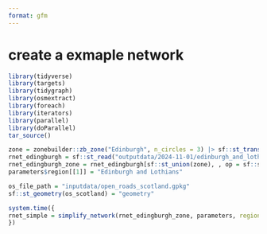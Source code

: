 ```yaml
---
format: gfm
---
```


# create a exmaple network

```r
library(tidyverse)
library(targets)
library(tidygraph)
library(osmextract)
library(foreach)
library(iterators)
library(parallel)
library(doParallel)
tar_source()

zone = zonebuilder::zb_zone("Edinburgh", n_circles = 3) |> sf::st_transform(crs = "EPSG:27700")
rnet_edingburgh = sf::st_read("outputdata/2024-11-01/edinburgh_and_lothians/combined_network_tile.geojson") |> sf::st_transform(crs = "EPSG:27700")
rnet_edingburgh_zone = rnet_edingburgh[sf::st_union(zone), , op = sf::st_intersects]
parameters$region[[1]] = "Edinburgh and Lothians"

os_file_path = "inputdata/open_roads_scotland.gpkg"
sf::st_geometry(os_scotland) = "geometry"

system.time({
rnet_simple = simplify_network(rnet_edingburgh_zone, parameters, region_boundary = zone)
})
```
